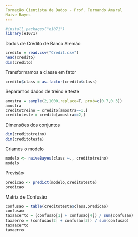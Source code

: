 ```yaml
---
Formação Cientista de Dados - Prof. Fernando Amaral
Naive Bayes
---
```


```r
#install.packages("e1071")
library(e1071)
```
Dados de Crédito de Banco Alemão
```r
credito = read.csv("Credit.csv")
head(credito)
dim(credito)
```
Transformamos a classe em fator
```r
credito$class = as.factor(credito$class)
```
Separamos dados de treino e teste
```r
amostra = sample(2,1000,replace=T, prob=c(0.7,0.3))
amostra
creditotreino = credito[amostra==1,]
creditoteste = credito[amostra==2,]
```
Dimensões dos conjuntos
```r
dim(creditotreino)
dim(creditoteste)
```
Criamos o modelo
```r
modelo <- naiveBayes(class ~., creditotreino)
modelo
```
Previsão
```r
predicao <- predict(modelo,creditoteste)
predicao
```
Matriz de Confusão
```r
confusao = table(creditoteste$class,predicao)
confusao
taxaacerto = (confusao[1] + confusao[4]) / sum(confusao)
taxaerro = (confusao[2] + confusao[3]) / sum(confusao)
taxaacerto
taxaerro
```


```r
```


